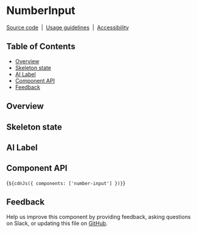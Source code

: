 
<Meta of={NumberInputStories} />

# NumberInput

[Source code](https://github.com/carbon-design-system/carbon/tree/main/packages/web-components/src/components/number-input)
&nbsp;|&nbsp;
[Usage guidelines](https://www.carbondesignsystem.com/components/number-input/usage)
&nbsp;|&nbsp;
[Accessibility](https://www.carbondesignsystem.com/components/number-input/accessibility)

## Table of Contents

- [Overview](#overview)
- [Skeleton state](#skeleton-state)
- [AI Label](#ai-label)
- [Component API](#component-api)
- [Feedback](#feedback)

## Overview

<Canvas of={NumberInputStories.Default} />

## Skeleton state

<Canvas of={NumberInputStories.Skeleton} />

## AI Label

<Canvas of={NumberInputStories.WithAILabel} />

## Component API

<ArgTypes of="cds-number-input" />

<Markdown>{`${cdnJs({ components: ['number-input'] })}`}</Markdown>

## Feedback

Help us improve this component by providing feedback, asking questions on Slack,
or updating this file on
[GitHub](https://github.com/carbon-design-system/carbon/edit/main/packages/web-components/src/components/number-input/number-input.mdx).
